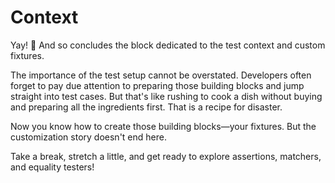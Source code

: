 # Context

<EpicVideo url="https://www.epicweb.dev/workshops/advanced-vitest-patterns/context/02-99-outro" />

Yay! :tada: And so concludes the block dedicated to the test context and custom fixtures.

The importance of the test setup cannot be overstated. Developers often forget to pay due attention to preparing those building blocks and jump straight into test cases. But that's like rushing to cook a dish without buying and preparing all the ingredients first. That is a recipe for disaster.

Now you know how to create those building blocks—your fixtures. But the customization story doesn't end here.

Take a break, stretch a little, and get ready to explore assertions, matchers, and equality testers!
